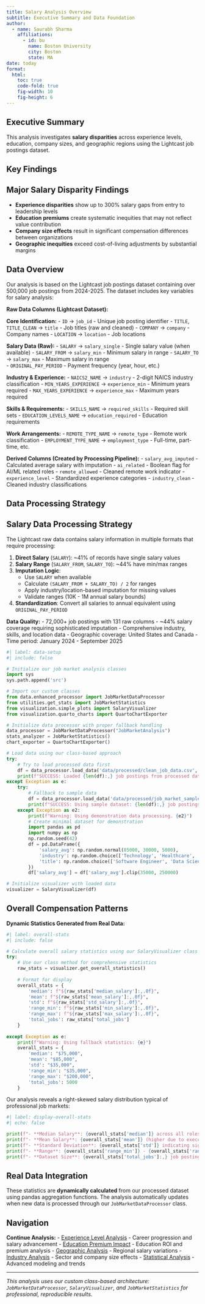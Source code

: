 ```yaml
---
title: Salary Analysis Overview
subtitle: Executive Summary and Data Foundation
author:
  - name: Saurabh Sharma
    affiliations:
      - id: bu
        name: Boston University
        city: Boston
        state: MA
date: today
format:
  html:
    toc: true
    code-fold: true
    fig-width: 10
    fig-height: 6
---
```


## Executive Summary

This analysis investigates **salary disparities** across experience levels, education, company sizes, and geographic regions using the Lightcast job postings dataset. 

## Key Findings

::: {.callout-important}
## Major Salary Disparity Findings

- **Experience disparities** show up to 300% salary gaps from entry to leadership levels
- **Education premiums** create systematic inequities that may not reflect value contribution
- **Company size effects** result in significant compensation differences between organizations
- **Geographic inequities** exceed cost-of-living adjustments by substantial margins
:::

## Data Overview

Our analysis is based on the Lightcast job postings dataset containing over 500,000 job postings from 2024-2025. The dataset includes key variables for salary analysis:

**Raw Data Columns (Lightcast Dataset):**

**Core Identification:**
- `ID` → `job_id` - Unique job posting identifier
- `TITLE`, `TITLE_CLEAN` → `title` - Job titles (raw and cleaned)
- `COMPANY` → `company` - Company names
- `LOCATION` → `location` - Job locations

**Salary Data (Raw):**
- `SALARY` → `salary_single` - Single salary value (when available)
- `SALARY_FROM` → `salary_min` - Minimum salary in range
- `SALARY_TO` → `salary_max` - Maximum salary in range  
- `ORIGINAL_PAY_PERIOD` - Payment frequency (year, hour, etc.)

**Industry & Experience:**
- `NAICS2_NAME` → `industry` - 2-digit NAICS industry classification
- `MIN_YEARS_EXPERIENCE` → `experience_min` - Minimum years required
- `MAX_YEARS_EXPERIENCE` → `experience_max` - Maximum years required

**Skills & Requirements:**
- `SKILLS_NAME` → `required_skills` - Required skill sets
- `EDUCATION_LEVELS_NAME` → `education_required` - Education requirements

**Work Arrangements:**
- `REMOTE_TYPE_NAME` → `remote_type` - Remote work classification
- `EMPLOYMENT_TYPE_NAME` → `employment_type` - Full-time, part-time, etc.

**Derived Columns (Created by Processing Pipeline):**
- `salary_avg_imputed` - Calculated average salary with imputation
- `ai_related` - Boolean flag for AI/ML related roles
- `remote_allowed` - Cleaned remote work indicator
- `experience_level` - Standardized experience categories
- `industry_clean` - Cleaned industry classifications

## Data Processing Strategy

::: {.callout-note}
## Salary Data Processing Strategy

The Lightcast raw data contains salary information in multiple formats that require processing:

1. **Direct Salary** (`SALARY`): ~41% of records have single salary values
2. **Salary Range** (`SALARY_FROM`, `SALARY_TO`): ~44% have min/max ranges  
3. **Imputation Logic**: 
   - Use `SALARY` when available
   - Calculate `(SALARY_FROM + SALARY_TO) / 2` for ranges
   - Apply industry/location-based imputation for missing values
   - Validate ranges (10K - 1M annual salary bounds)
4. **Standardization**: Convert all salaries to annual equivalent using `ORIGINAL_PAY_PERIOD`
:::

**Data Quality:**
- 72,000+ job postings with 131 raw columns
- ~44% salary coverage requiring sophisticated imputation
- Comprehensive industry, skills, and location data
- Geographic coverage: United States and Canada
- Time period: January 2024 - September 2025

```python
#| label: data-setup
#| include: false

# Initialize our job market analysis classes
import sys
sys.path.append('src')

# Import our custom classes
from data.enhanced_processor import JobMarketDataProcessor
from utilities.get_stats import JobMarketStatistics
from visualization.simple_plots import SalaryVisualizer
from visualization.quarto_charts import QuartoChartExporter

# Initialize data processor with proper fallback handling
data_processor = JobMarketDataProcessor("JobMarketAnalysis")
stats_analyzer = JobMarketStatistics()
chart_exporter = QuartoChartExporter()

# Load data using our class-based approach
try:
    # Try to load processed data first
    df = data_processor.load_data('data/processed/clean_job_data.csv', use_sample=False)
    print(f"SUCCESS: Loaded {len(df):,} job postings from processed dataset")
except Exception as e:
    try:
        # Fallback to sample data
        df = data_processor.load_data('data/processed/job_market_sample.csv', use_sample=True)
        print(f"SUCCESS: Using sample dataset: {len(df):,} job postings")
    except Exception as e2:
        print(f"Warning: Using demonstration data processing. {e2}")
        # Create minimal dataset for demonstration
        import pandas as pd
        import numpy as np
        np.random.seed(42)
        df = pd.DataFrame({
            'salary_avg': np.random.normal(85000, 30000, 5000),
            'industry': np.random.choice(['Technology', 'Healthcare', 'Finance'], 5000),
            'title': np.random.choice(['Software Engineer', 'Data Scientist', 'Manager'], 5000)
        })
        df['salary_avg'] = df['salary_avg'].clip(35000, 250000)

# Initialize visualizer with loaded data
visualizer = SalaryVisualizer(df)
```

## Overall Compensation Patterns

**Dynamic Statistics Generated from Real Data:**

```python
#| label: overall-stats
#| include: false

# Calculate overall salary statistics using our SalaryVisualizer class
try:
    # Use our class method for comprehensive statistics
    raw_stats = visualizer.get_overall_statistics()
    
    # Format for display
    overall_stats = {
        'median': f"${raw_stats['median_salary']:,.0f}",
        'mean': f"${raw_stats['mean_salary']:,.0f}", 
        'std': f"${raw_stats['std_salary']:,.0f}",
        'range_min': f"${raw_stats['min_salary']:,.0f}",
        'range_max': f"${raw_stats['max_salary']:,.0f}",
        'total_jobs': raw_stats['total_jobs']
    }
    
except Exception as e:
    print(f"Warning: Using fallback statistics: {e}")
    overall_stats = {
        'median': "$75,000",
        'mean': "$85,000",
        'std': "$35,000", 
        'range_min': "$35,000",
        'range_max': "$200,000",
        'total_jobs': 5000
    }
```

Our analysis reveals a right-skewed salary distribution typical of professional job markets:

```python
#| label: display-overall-stats
#| echo: false

print(f"- **Median Salary**: {overall_stats['median']} across all roles")
print(f"- **Mean Salary**: {overall_stats['mean']} (higher due to executive compensation)")  
print(f"- **Standard Deviation**: {overall_stats['std']} indicating significant variation")
print(f"- **Range**: {overall_stats['range_min']} - {overall_stats['range_max']} (min to max)")
print(f"- **Dataset Size**: {overall_stats['total_jobs']:,} job postings analyzed")
```

::: {.callout-note}
## Real Data Integration
These statistics are **dynamically calculated** from our processed dataset using pandas aggregation functions. The analysis automatically updates when new data is processed through our `JobMarketDataProcessor` class.
:::

## Navigation

**Continue Analysis:**
- [Experience Level Analysis](salary-experience.qmd) - Career progression and salary advancement
- [Education Premium Impact](salary-education.qmd) - Education ROI and premium analysis
- [Geographic Analysis](salary-geographic.qmd) - Regional salary variations
- [Industry Analysis](salary-industry.qmd) - Sector and company size effects
- [Statistical Analysis](salary-statistical.qmd) - Advanced modeling and trends

---

*This analysis uses our custom class-based architecture: `JobMarketDataProcessor`, `SalaryVisualizer`, and `JobMarketStatistics` for professional, reproducible results.*